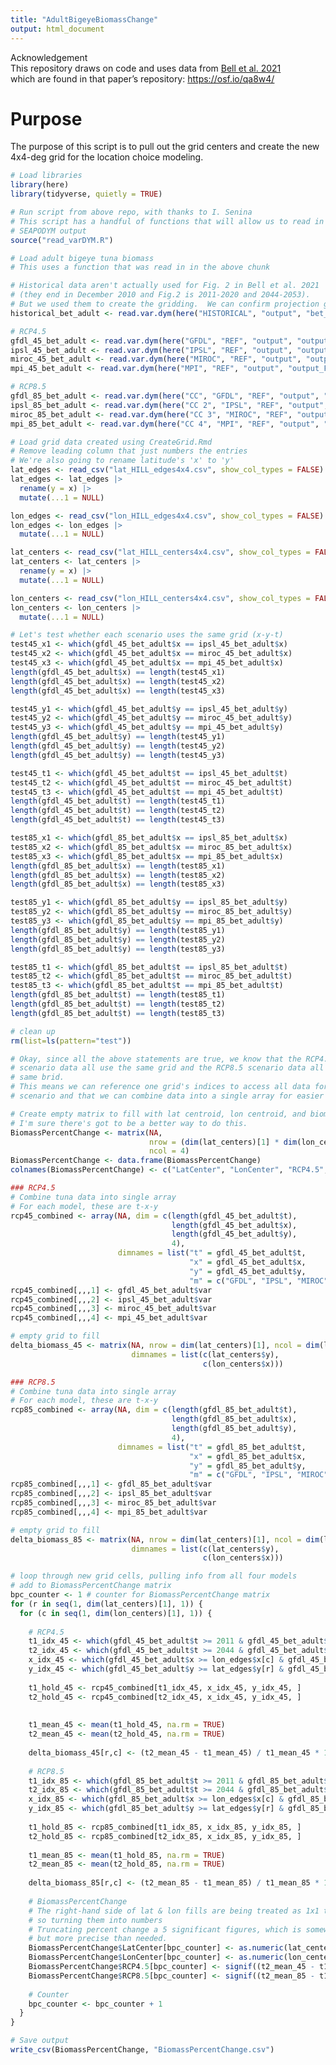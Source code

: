 ```yaml
---
title: "AdultBigeyeBiomassChange"
output: html_document
---
```


| Acknowledgement
| This repository draws on code and uses data from [Bell et al. 2021](https://doi.org/10.1038/s41893-021-00745-z)
| which are found in that paper's repository: <https://osf.io/qa8w4/>

# Purpose
The purpose of this script is to pull out the grid centers and create the new
4x4-deg grid for the location choice modeling.

```r
# Load libraries
library(here)
library(tidyverse, quietly = TRUE)
```

```r
# Run script from above repo, with thanks to I. Senina
# This script has a handful of functions that will allow us to read in the 
# SEAPODYM output
source("read_varDYM.R")
```

```r
# Load adult bigeye tuna biomass
# This uses a function that was read in in the above chunk

# Historical data aren't actually used for Fig. 2 in Bell et al. 2021 
# (they end in December 2010 and Fig.2 is 2011-2020 and 2044-2053).
# But we used them to create the gridding.  We can confirm projection grids match
historical_bet_adult <- read.var.dym(here("HISTORICAL", "output", "bet_adult.dym"))

# RCP4.5
gfdl_45_bet_adult <- read.var.dym(here("GFDL", "REF", "output", "output_F0", "bet_adult.dym"))
ipsl_45_bet_adult <- read.var.dym(here("IPSL", "REF", "output", "output_F0", "bet_adult.dym"))
miroc_45_bet_adult <- read.var.dym(here("MIROC", "REF", "output", "output_F0", "bet_adult.dym"))
mpi_45_bet_adult <- read.var.dym(here("MPI", "REF", "output", "output_F0", "bet_adult.dym"))

# RCP8.5
gfdl_85_bet_adult <- read.var.dym(here("CC", "GFDL", "REF", "output", "output_F0", "bet_adult.dym"))
ipsl_85_bet_adult <- read.var.dym(here("CC 2", "IPSL", "REF", "output", "output_F0", "bet_adult.dym"))
miroc_85_bet_adult <- read.var.dym(here("CC 3", "MIROC", "REF", "output", "output_F0", "bet_adult.dym"))
mpi_85_bet_adult <- read.var.dym(here("CC 4", "MPI", "REF", "output", "output_F0", "bet_adult.dym"))
```

```r
# Load grid data created using CreateGrid.Rmd
# Remove leading column that just numbers the entries
# We're also going to rename latitude's 'x' to 'y'
lat_edges <- read_csv("lat_HILL_edges4x4.csv", show_col_types = FALSE)
lat_edges <- lat_edges |>
  rename(y = x) |>
  mutate(...1 = NULL)

lon_edges <- read_csv("lon_HILL_edges4x4.csv", show_col_types = FALSE)
lon_edges <- lon_edges |>
  mutate(...1 = NULL)

lat_centers <- read_csv("lat_HILL_centers4x4.csv", show_col_types = FALSE)
lat_centers <- lat_centers |>
  rename(y = x) |>
  mutate(...1 = NULL)

lon_centers <- read_csv("lon_HILL_centers4x4.csv", show_col_types = FALSE)
lon_centers <- lon_centers |>
  mutate(...1 = NULL)
```


```r
# Let's test whether each scenario uses the same grid (x-y-t)
test45_x1 <- which(gfdl_45_bet_adult$x == ipsl_45_bet_adult$x)
test45_x2 <- which(gfdl_45_bet_adult$x == miroc_45_bet_adult$x)
test45_x3 <- which(gfdl_45_bet_adult$x == mpi_45_bet_adult$x)
length(gfdl_45_bet_adult$x) == length(test45_x1)
length(gfdl_45_bet_adult$x) == length(test45_x2)
length(gfdl_45_bet_adult$x) == length(test45_x3)

test45_y1 <- which(gfdl_45_bet_adult$y == ipsl_45_bet_adult$y)
test45_y2 <- which(gfdl_45_bet_adult$y == miroc_45_bet_adult$y)
test45_y3 <- which(gfdl_45_bet_adult$y == mpi_45_bet_adult$y)
length(gfdl_45_bet_adult$y) == length(test45_y1)
length(gfdl_45_bet_adult$y) == length(test45_y2)
length(gfdl_45_bet_adult$y) == length(test45_y3)

test45_t1 <- which(gfdl_45_bet_adult$t == ipsl_45_bet_adult$t)
test45_t2 <- which(gfdl_45_bet_adult$t == miroc_45_bet_adult$t)
test45_t3 <- which(gfdl_45_bet_adult$t == mpi_45_bet_adult$t)
length(gfdl_45_bet_adult$t) == length(test45_t1)
length(gfdl_45_bet_adult$t) == length(test45_t2)
length(gfdl_45_bet_adult$t) == length(test45_t3)

test85_x1 <- which(gfdl_85_bet_adult$x == ipsl_85_bet_adult$x)
test85_x2 <- which(gfdl_85_bet_adult$x == miroc_85_bet_adult$x)
test85_x3 <- which(gfdl_85_bet_adult$x == mpi_85_bet_adult$x)
length(gfdl_85_bet_adult$x) == length(test85_x1)
length(gfdl_85_bet_adult$x) == length(test85_x2)
length(gfdl_85_bet_adult$x) == length(test85_x3)

test85_y1 <- which(gfdl_85_bet_adult$y == ipsl_85_bet_adult$y)
test85_y2 <- which(gfdl_85_bet_adult$y == miroc_85_bet_adult$y)
test85_y3 <- which(gfdl_85_bet_adult$y == mpi_85_bet_adult$y)
length(gfdl_85_bet_adult$y) == length(test85_y1)
length(gfdl_85_bet_adult$y) == length(test85_y2)
length(gfdl_85_bet_adult$y) == length(test85_y3)

test85_t1 <- which(gfdl_85_bet_adult$t == ipsl_85_bet_adult$t)
test85_t2 <- which(gfdl_85_bet_adult$t == miroc_85_bet_adult$t)
test85_t3 <- which(gfdl_85_bet_adult$t == mpi_85_bet_adult$t)
length(gfdl_85_bet_adult$t) == length(test85_t1)
length(gfdl_85_bet_adult$t) == length(test85_t2)
length(gfdl_85_bet_adult$t) == length(test85_t3)

# clean up
rm(list=ls(pattern="test"))

# Okay, since all the above statements are true, we know that the RCP4.5 
# scenario data all use the same grid and the RCP8.5 scenario data all use the
# same brid.
# This means we can reference one grid's indices to access all data for that
# scenario and that we can combine data into a single array for easier wrangling.
```

```r
# Create empty matrix to fill with lat centroid, lon centroid, and biomass change
# I'm sure there's got to be a better way to do this.
BiomassPercentChange <- matrix(NA, 
                               nrow = (dim(lat_centers)[1] * dim(lon_centers)[1]),
                               ncol = 4)
BiomassPercentChange <- data.frame(BiomassPercentChange)
colnames(BiomassPercentChange) <- c("LatCenter", "LonCenter", "RCP4.5", "RCP8.5")

```


```r
### RCP4.5
# Combine tuna data into single array
# For each model, these are t-x-y
rcp45_combined <- array(NA, dim = c(length(gfdl_45_bet_adult$t),
                                    length(gfdl_45_bet_adult$x),
                                    length(gfdl_45_bet_adult$y),
                                    4),
                        dimnames = list("t" = gfdl_45_bet_adult$t,
                                        "x" = gfdl_45_bet_adult$x,
                                        "y" = gfdl_45_bet_adult$y,
                                        "m" = c("GFDL", "IPSL", "MIROC", "MPI")))
rcp45_combined[,,,1] <- gfdl_45_bet_adult$var 
rcp45_combined[,,,2] <- ipsl_45_bet_adult$var
rcp45_combined[,,,3] <- miroc_45_bet_adult$var
rcp45_combined[,,,4] <- mpi_45_bet_adult$var

# empty grid to fill
delta_biomass_45 <- matrix(NA, nrow = dim(lat_centers)[1], ncol = dim(lon_centers)[1],
                           dimnames = list(c(lat_centers$y), 
                                           c(lon_centers$x)))

### RCP8.5
# Combine tuna data into single array
# For each model, these are t-x-y
rcp85_combined <- array(NA, dim = c(length(gfdl_85_bet_adult$t),
                                    length(gfdl_85_bet_adult$x),
                                    length(gfdl_85_bet_adult$y),
                                    4),
                        dimnames = list("t" = gfdl_85_bet_adult$t,
                                        "x" = gfdl_85_bet_adult$x,
                                        "y" = gfdl_85_bet_adult$y,
                                        "m" = c("GFDL", "IPSL", "MIROC", "MPI")))
rcp85_combined[,,,1] <- gfdl_85_bet_adult$var 
rcp85_combined[,,,2] <- ipsl_85_bet_adult$var
rcp85_combined[,,,3] <- miroc_85_bet_adult$var
rcp85_combined[,,,4] <- mpi_85_bet_adult$var

# empty grid to fill
delta_biomass_85 <- matrix(NA, nrow = dim(lat_centers)[1], ncol = dim(lon_centers)[1],
                           dimnames = list(c(lat_centers$y), 
                                           c(lon_centers$x)))

# loop through new grid cells, pulling info from all four models
# add to BiomassPercentChange matrix
bpc_counter <- 1 # counter for BiomassPercentChange matrix
for (r in seq(1, dim(lat_centers)[1], 1)) {
  for (c in seq(1, dim(lon_centers)[1], 1)) {
    
    # RCP4.5
    t1_idx_45 <- which(gfdl_45_bet_adult$t >= 2011 & gfdl_45_bet_adult$t < 2021)
    t2_idx_45 <- which(gfdl_45_bet_adult$t >= 2044 & gfdl_45_bet_adult$t < 2054)
    x_idx_45 <- which(gfdl_45_bet_adult$x >= lon_edges$x[c] & gfdl_45_bet_adult$x < lon_edges$x[c+1])
    y_idx_45 <- which(gfdl_45_bet_adult$y >= lat_edges$y[r] & gfdl_45_bet_adult$y < lat_edges$y[r+1])
    
    t1_hold_45 <- rcp45_combined[t1_idx_45, x_idx_45, y_idx_45, ]
    t2_hold_45 <- rcp45_combined[t2_idx_45, x_idx_45, y_idx_45, ]
    
    
    t1_mean_45 <- mean(t1_hold_45, na.rm = TRUE)
    t2_mean_45 <- mean(t2_hold_45, na.rm = TRUE)
    
    delta_biomass_45[r,c] <- (t2_mean_45 - t1_mean_45) / t1_mean_45 * 100
    
    # RCP8.5
    t1_idx_85 <- which(gfdl_85_bet_adult$t >= 2011 & gfdl_85_bet_adult$t < 2021)
    t2_idx_85 <- which(gfdl_85_bet_adult$t >= 2044 & gfdl_85_bet_adult$t < 2054)
    x_idx_85 <- which(gfdl_85_bet_adult$x >= lon_edges$x[c] & gfdl_85_bet_adult$x < lon_edges$x[c+1])
    y_idx_85 <- which(gfdl_85_bet_adult$y >= lat_edges$y[r] & gfdl_85_bet_adult$y < lat_edges$y[r+1])
    
    t1_hold_85 <- rcp85_combined[t1_idx_85, x_idx_85, y_idx_85, ]
    t2_hold_85 <- rcp85_combined[t2_idx_85, x_idx_85, y_idx_85, ]
    
    t1_mean_85 <- mean(t1_hold_85, na.rm = TRUE)
    t2_mean_85 <- mean(t2_hold_85, na.rm = TRUE)
    
    delta_biomass_85[r,c] <- (t2_mean_85 - t1_mean_85) / t1_mean_85 * 100
    
    # BiomassPercentChange
    # The right-hand side of lat & lon fills are being treated as 1x1 tibbles
    # so turning them into numbers
    # Truncating percent change a 5 significant figures, which is somewhat arbitrary,
    # but more precise than needed.
    BiomassPercentChange$LatCenter[bpc_counter] <- as.numeric(lat_centers[r,1])
    BiomassPercentChange$LonCenter[bpc_counter] <- as.numeric(lon_centers[c,1])
    BiomassPercentChange$RCP4.5[bpc_counter] <- signif((t2_mean_45 - t1_mean_45) / t1_mean_45 * 100, 5)
    BiomassPercentChange$RCP8.5[bpc_counter] <- signif((t2_mean_85 - t1_mean_85) / t1_mean_85 * 100, 5)
    
    # Counter
    bpc_counter <- bpc_counter + 1
  }
}
```

```r
# Save output
write_csv(BiomassPercentChange, "BiomassPercentChange.csv")
```

